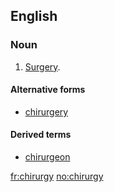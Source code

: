 ==English==

===Noun===
{{en-noun|chirurgies}}

# {{label|en|archaic}} [[surgery|Surgery]].

====Alternative forms====
* [[chirurgery]]

====Derived terms====
* [[chirurgeon]]

[[fr:chirurgy]]
[[no:chirurgy]]
